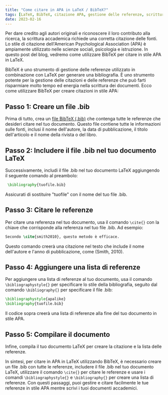 ```yaml
---
title: "Come citare in APA in LaTeX / BibTeX?"
tags: [LaTeX, BibTeX, citazione APA, gestione delle referenze, scrittura accademica]
date: 2023-02-16
---
```


Per dare credito agli autori originali e riconoscere il loro contributo alla ricerca, la scrittura accademica richiede una corretta citazione delle fonti. Lo stile di citazione dell'American Psychological Association (APA) è ampiamente utilizzato nelle scienze sociali, psicologia e istruzione. In questo post del blog, vedremo come utilizzare BibTeX per citare in stile APA in LaTeX.

BibTeX è uno strumento di gestione delle referenze utilizzato in combinazione con LaTeX per generare una bibliografia. È uno strumento potente per la gestione delle citazioni e delle referenze che può farti risparmiare molto tempo ed energia nella scrittura dei documenti. Ecco come utilizzare BibTeX per creare citazioni in stile APA:


<CiteDrive />

## Passo 1: Creare un file .bib

Prima di tutto, crea un [file BibTeX (.bib)](/) che contenga tutte le referenze che desideri citare nel tuo documento. Questo file contiene tutte le informazioni sulle fonti, inclusi il nome dell'autore, la data di pubblicazione, il titolo dell'articolo e il nome della rivista o del libro.

## Passo 2: Includere il file .bib nel tuo documento LaTeX

Successivamente, includi il file .bib nel tuo documento LaTeX aggiungendo il seguente comando al preambolo:

```latex
 \bibliography{tuofile.bib}
```

Assicurati di sostituire "tuofile" con il nome del tuo file .bib.

## Passo 3: Citare le referenze

Per citare una referenza nel tuo documento, usa il comando `\cite{}` con la chiave che corrisponde alla referenza nel tuo file .bib. Ad esempio:

```latex
Secondo \cite{smith2010}, questo metodo è efficace.
```

Questo comando creerà una citazione nel testo che include il nome dell'autore e l'anno di pubblicazione, come (Smith, 2010).

## Passo 4: Aggiungere una lista di referenze

Per aggiungere una lista di referenze al tuo documento, usa il comando `\bibliographystyle{}` per specificare lo stile della bibliografia, seguito dal comando `\bibliography{}` per specificare il file .bib:

```latex
\bibliographystyle{apalike} 
\bibliography{tuofile.bib}
```

Il codice sopra creerà una lista di referenze alla fine del tuo documento in stile APA.

## Passo 5: Compilare il documento

Infine, compila il tuo documento LaTeX per creare la citazione e la lista delle referenze.

In sintesi, per citare in APA in LaTeX utilizzando BibTeX, è necessario creare un file .bib con tutte le referenze, includere il file .bib nel tuo documento LaTeX, utilizzare il comando `\cite{}` per citare le referenze e usare i comandi `\bibliographystyle{}` e `\bibliography{}` per creare una lista di referenze. Con questi passaggi, puoi gestire e citare facilmente le tue referenze in stile APA mentre scrivi i tuoi documenti accademici.
